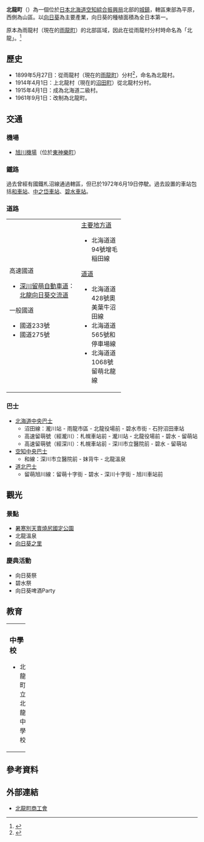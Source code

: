 {{日本町村
| 自治體名=北龍
| 町村=町
| 圖像=[[File:Hokuryu_town_Sunflower_field.JPG|240px]]
| 圖像說明=[[向日葵之里|向日葵之鄉]]
| 町村章=[[File:Symbol_of_Hokuryu_Hokkaido.svg|100px]]
| 日文原名=北竜町
| 平假名=ほくりゅうちょう
| 羅馬字拼音=Hokuryū-chō
| 都道府縣=北海道
| 支廳=空知綜合振興局
| 郡=雨龍郡
| 編號=01437-1
| 面積=158.82
| 邊界未定=
| 人口=2,347
| 統計時間=2007年12月31日
| 自治體=[[沼田町|沼田町]]、[[秩父別町|秩父別町]]、[[妹背牛町|妹背牛町]]、[[雨龍町|雨龍町]]、[[增毛町|增毛町]]、[[留萌市|留萌市]]
| 樹=[[紫杉|紫杉]]
| 花=[[向日葵|向日葵]]
| 鳥=
| 其他象徵物=町花木
| 其他象徵=[[杜鵑花|杜鵑花]]
| 首長=[[神藪武|神藪武]]
| 卸任日期=
| 議員數=9
| 郵遞區號=078-2512
| 所在地=雨龍郡北龍町字和11番地之1
| 電話號碼=164-34-2111
| 外部連結={{url|http://www.town.hokuryu.hokkaido.jp/}}
| 經度=
| 緯度=
| 地圖=[[File:Hokuryu_in_Sorachi_Subprefecture.gif|200px]]
| 註記=人口：[http://www.pref.hokkaido.lg.jp/sk/tuk/900brr/index.htm 北海道官方網頁]
}}
'''北龍町'''（{{jpn|j=北竜町|hg=ほくりゅうちょう|rm=Hokuryū chō|f=y}}）為一個位於[[日本|日本]][[北海道|北海道]][[空知綜合振興局|空知綜合振興局]]北部的[[城鎮|城鎮]]，轄區東部為平原，西側為山區。以[[向日葵|向日葵]]為主要產業，向日葵的種植面積為全日本第一。

原本為雨龍村（現在的[[雨龍町|雨龍町]]）的北部區域，因此在從雨龍村分村時命名為「北龍」。<ref>{{cite web| url=http://kam-r.sub.jp/ainu/soratisi.html| title=空知支廳| publisher=カムイミンタラ| accessdate=2008年3月6日| language=ja| archive-url=https://web.archive.org/web/20080213021139/http://kam-r.sub.jp/ainu/soratisi.html| archive-date=2008年2月13日| dead-url=yes}}</ref>

==歷史==
* 1899年5月27日：從雨龍村（現在的[[雨龍町|雨龍町]]）分村<ref>{{cite web| url=http://www.town.uryu.hokkaido.jp/contents/contents.php?cid=98| title=雨龍的歷史| publisher=雨龍町公所| accessdate=2008年3月5日| language=ja| deadurl=yes| archiveurl=https://web.archive.org/web/20061006052156/http://www.town.uryu.hokkaido.jp/contents/contents.php?cid=98| archivedate=2006年10月6日}}</ref>，命名為北龍村。
* 1914年4月1日：上北龍村（現在的[[沼田町|沼田町]]）從北龍村分村。
* 1915年4月1日：成為北海道二級村。
* 1961年9月1日：改制為北龍町。

==交通==
===機場===
* [[旭川機場|旭川機場]]（位於[[東神樂町|東神樂町]]）

===鐵路===
過去曾經有國鐵札沼線通過轄區，但已於1972年6月19日停駛。過去設置的車站包括[[和車站|和車站]]、[[中之岱車站|中之岱車站]]、[[碧水車站|碧水車站]]。

===道路===

{| width="60%"
|-----
| valign="top" width="50%" |
;高速國道
* [[深川留萌自動車道|深川留萌自動車道]]：[[北龍向日葵交流道|北龍向日葵交流道]]
;一般國道
* 國道233號
* 國道275號
| valign="top" |
;[[主要地方道|主要地方道]]
* 北海道道94號增毛稲田線
;[[都道府縣道|道道]]
* 北海道道428號奧美葉牛沼田線
* 北海道道565號和停車場線
* 北海道道1068號留萌北龍線
|}

===巴士===
* [[北海道中央巴士|北海道中央巴士]]
** 沼田線：瀧川站 - 雨龍市區 - 北龍役場前 - 碧水市街 - 石狩沼田車站
** 高速留萌號（經瀧川）：札幌車站前 - 瀧川站 - 北龍役場前 - 碧水 - 留萌站
** 高速留萌號（經深川）：札幌車站前 - 深川市立醫院前 - 碧水 - 留萌站
* [[空知中央巴士|空知中央巴士]]
** 和線：深川市立醫院前 - 妹背牛 - 北龍溫泉
* [[道北巴士|道北巴士]]
** 留萌旭川線：留萌十字街 - 碧水 - 深川十字街 - 旭川車站前

==觀光==
===景點===
* [[暑寒別天賣燒尻國定公園|暑寒別天賣燒尻國定公園]]
* 北龍溫泉
* [[向日葵之里|向日葵之里]]

===慶典活動===
* 向日葵祭
* 碧水祭
* 向日葵啤酒Party

==教育==

{| width="100%"
|-----
| valign="top" width="50%" |
===中學校===
* 北龍町立北龍中學校
| valign="top" |
===小學校===
* 北龍町立真龍小學校
|}

==參考資料==
{{reflist}}

==外部連結==
{{commonscat|Hokuryu, Hokkaido}}
* {{Ja icon}}[https://web.archive.org/web/20080229142744/http://www3.ocn.ne.jp/~hokusyo/ 北龍町商工會]

{{空知支廳}}
{{Authority control}}